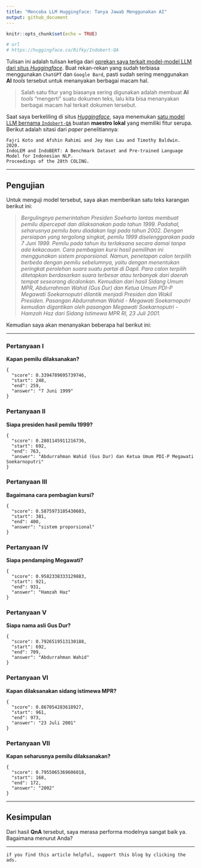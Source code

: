```yaml
---
title: "Mencoba LLM Huggingface: Tanya Jawab Menggunakan AI"
output: github_document
---
```


```r
knitr::opts_chunk$set(echo = TRUE)

# url
# https://huggingface.co/Rifky/Indobert-QA
```

Tulisan ini adalah tulisan ketiga dari [oprekan saya terkait model-model LLM dari situs _Huggingface_](https://ikanx101.com/tags/#huggingface). Buat rekan-rekan yang sudah terbiasa menggunakan `ChatGPT` dan `Google Bard`, pasti sudah sering menggunakan __AI__ _tools_ tersebut untuk menanyakan berbagai macam hal.

> Salah satu fitur yang biasanya sering digunakan adalah membuat __AI__ _tools_ "mengerti" suatu dokumen teks, lalu kita bisa menanyakan berbagai macam hal terkait dokumen tersebut. 

Saat saya berkeliling di situs [_Huggingface_](https://huggingface.co/), saya menemukan [satu model LLM bernama `Indobert-QA`](https://huggingface.co/Rifky/Indobert-QA) buatan __maestro lokal__ yang memiliki fitur serupa. Berikut adalah sitasi dari _paper_ penelitiannya:

```
Fajri Koto and Afshin Rahimi and Jey Han Lau and Timothy Baldwin. 
2020. 
IndoLEM and IndoBERT: A Benchmark Dataset and Pre-trained Language Model for Indonesian NLP. 
Proceedings of the 28th COLING.
```

---

## Pengujian

Untuk menguji model tersebut, saya akan memberikan satu teks karangan berikut ini:

> _Bergulingnya pemerintahan Presiden Soeharto lantas membuat pemilu dipercepat dan dilaksanakan pada tahun 1999. Padahal, seharusnya pemilu baru diadakan lagi pada tahun 2002. Dengan persiapan yang tergolong singkat, pemilu 1999 diselenggarakan pada 7 Juni 1999. Pemilu pada tahun itu terlaksana secara damai tanpa ada kekacauan. Cara pembagian kursi hasil pemilihan ini menggunakan sistem proporsional. Namun, penetapan calon terpilih berbeda dengan pemilu sebelumnya, yaitu dengan menentukan peringkat perolehan suara suatu partai di Dapil. Para calon terpilih ditetapkan berdasarkan suara terbesar atau terbanyak dari daerah tempat seseorang dicalonkan. Kemudian dari hasil Sidang Umum MPR, Abdurrahman Wahid (Gus Dur) dan Ketua Umum PDI-P Megawati Soekarnoputri dilantik menjadi Presiden dan Wakil Presiden. Pasangan Abdurrahman Wahid - Megawati Soekarnoputri kemudian digantikan oleh pasangan Megawati Soekarnoputri - Hamzah Haz dari Sidang Istimewa MPR RI, 23 Juli 2001._

Kemudian saya akan menanyakan beberapa hal berikut ini:

---

### Pertanyaan I

__Kapan pemilu dilaksanakan?__

```
{
  "score": 0.3394789695739746,
  "start": 248,
  "end": 259,
  "answer": "7 Juni 1999"
}
```

### Pertanyaan II

__Siapa presiden hasil pemilu 1999?__

```
{
  "score": 0.2801145911216736,
  "start": 692,
  "end": 763,
  "answer": "Abdurrahman Wahid (Gus Dur) dan Ketua Umum PDI-P Megawati Soekarnoputri"
}
```

### Pertanyaan III

__Bagaimana cara pembagian kursi?__

```
{
  "score": 0.5875973105430603,
  "start": 381,
  "end": 400,
  "answer": "sistem proporsional"
}
```

### Pertanyaan IV

__Siapa pendamping Megawati?__

```
{
  "score": 0.9582338333129883,
  "start": 921,
  "end": 931,
  "answer": "Hamzah Haz"
}
```

### Pertanyaan V

__Siapa nama asli Gus Dur?__

```
{
  "score": 0.7926519513130188,
  "start": 692,
  "end": 709,
  "answer": "Abdurrahman Wahid"
}
```

### Pertanyaan VI

__Kapan dilaksanakan sidang istimewa MPR?__

```
{
  "score": 0.867054283618927,
  "start": 961,
  "end": 973,
  "answer": "23 Juli 2001"
}
```

### Pertanyaan VII

__Kapan seharusnya pemilu dilaksanakan?__

```
{
  "score": 0.7955065369606018,
  "start": 168,
  "end": 172,
  "answer": "2002"
}
```

---

## Kesimpulan

Dari hasil __QnA__ tersebut, saya merasa performa modelnya sangat baik ya. Bagaimana menurut Anda?

---

`if you find this article helpful, support this blog by clicking the ads.`